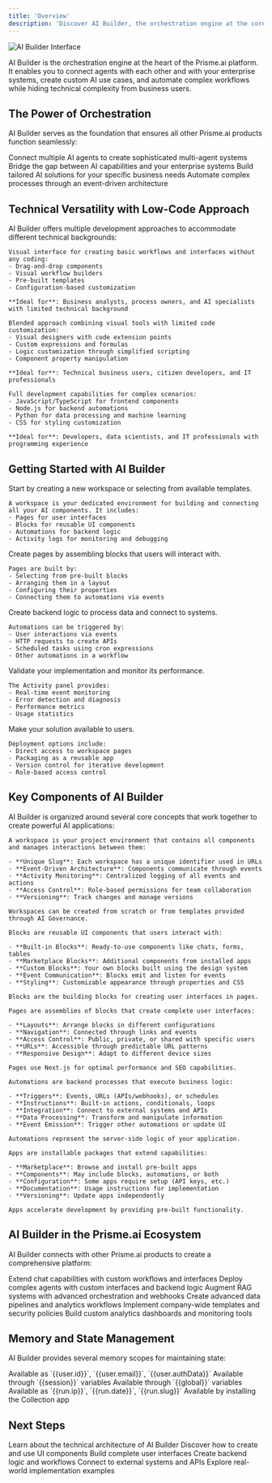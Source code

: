 ```yaml
---
title: 'Overview'
description: 'Discover AI Builder, the orchestration engine at the core of the Prisme.ai platform'
---
```


<Frame>
  <img src="/images/ai-builder-nav.png" alt="AI Builder Interface" />
</Frame>

AI Builder is the orchestration engine at the heart of the Prisme.ai platform. It enables you to connect agents with each other and with your enterprise systems, create custom AI use cases, and automate complex workflows while hiding technical complexity from business users.

## The Power of Orchestration

AI Builder serves as the foundation that ensures all other Prisme.ai products function seamlessly:

<CardGroup cols={2}>
  <Card title="Agent Orchestration" icon="robot">
    Connect multiple AI agents to create sophisticated multi-agent systems
  </Card>
  <Card title="System Integration" icon="network-wired">
    Bridge the gap between AI capabilities and your enterprise systems
  </Card>
  <Card title="Custom Use Cases" icon="wand-magic-sparkles">
    Build tailored AI solutions for your specific business needs
  </Card>
  <Card title="Workflow Automation" icon="gears">
    Automate complex processes through an event-driven architecture
  </Card>
</CardGroup>

## Technical Versatility with Low-Code Approach

AI Builder offers multiple development approaches to accommodate different technical backgrounds:

<Tabs>
  <Tab title="No-Code">

    Visual interface for creating basic workflows and interfaces without any coding:
    - Drag-and-drop components
    - Visual workflow builders
    - Pre-built templates
    - Configuration-based customization
    
    **Ideal for**: Business analysts, process owners, and AI specialists with limited technical background
  </Tab>
  
  <Tab title="Low-Code">
    
    Blended approach combining visual tools with limited code customization:
    - Visual designers with code extension points
    - Custom expressions and formulas
    - Logic customization through simplified scripting
    - Component property manipulation
    
    **Ideal for**: Technical business users, citizen developers, and IT professionals
  </Tab>
  
  <Tab title="Code">
    
    Full development capabilities for complex scenarios:
    - JavaScript/TypeScript for frontend components
    - Node.js for backend automations
    - Python for data processing and machine learning
    - CSS for styling customization
    
    **Ideal for**: Developers, data scientists, and IT professionals with programming experience
  </Tab>
</Tabs>

## Getting Started with AI Builder

<Steps>
  <Step title="Create a Workspace">
    Start by creating a new workspace or selecting from available templates.
    
    A workspace is your dedicated environment for building and connecting all your AI components. It includes:
    - Pages for user interfaces
    - Blocks for reusable UI components
    - Automations for backend logic
    - Activity logs for monitoring and debugging
  </Step>
  
  <Step title="Design User Interfaces">
    Create pages by assembling blocks that users will interact with.
    
    Pages are built by:
    - Selecting from pre-built blocks
    - Arranging them in a layout
    - Configuring their properties
    - Connecting them to automations via events
  </Step>
  
  <Step title="Build Automations">
    Create backend logic to process data and connect to systems.
    
    Automations can be triggered by:
    - User interactions via events
    - HTTP requests to create APIs
    - Scheduled tasks using cron expressions
    - Other automations in a workflow
  </Step>
  
  <Step title="Test and Monitor">
    Validate your implementation and monitor its performance.
    
    The Activity panel provides:
    - Real-time event monitoring
    - Error detection and diagnosis
    - Performance metrics
    - Usage statistics
  </Step>
  
  <Step title="Deploy and Share">
    Make your solution available to users.
    
    Deployment options include:
    - Direct access to workspace pages
    - Packaging as a reusable app
    - Version control for iterative development
    - Role-based access control
  </Step>
</Steps>

## Key Components of AI Builder

AI Builder is organized around several core concepts that work together to create powerful AI applications:

<AccordionGroup>
  <Accordion title="Workspaces">
    
    A workspace is your project environment that contains all components and manages interactions between them:
    
    - **Unique Slug**: Each workspace has a unique identifier used in URLs
    - **Event-Driven Architecture**: Components communicate through events
    - **Activity Monitoring**: Centralized logging of all events and actions
    - **Access Control**: Role-based permissions for team collaboration
    - **Versioning**: Track changes and manage versions
    
    Workspaces can be created from scratch or from templates provided through AI Governance.
  </Accordion>
  
  <Accordion title="Blocks">
    
    Blocks are reusable UI components that users interact with:
    
    - **Built-in Blocks**: Ready-to-use components like chats, forms, tables
    - **Marketplace Blocks**: Additional components from installed apps
    - **Custom Blocks**: Your own blocks built using the design system
    - **Event Communication**: Blocks emit and listen for events
    - **Styling**: Customizable appearance through properties and CSS
    
    Blocks are the building blocks for creating user interfaces in pages.
  </Accordion>
  
  <Accordion title="Pages">
    
    Pages are assemblies of blocks that create complete user interfaces:
    
    - **Layouts**: Arrange blocks in different configurations
    - **Navigation**: Connected through links and events
    - **Access Control**: Public, private, or shared with specific users
    - **URLs**: Accessible through predictable URL patterns
    - **Responsive Design**: Adapt to different device sizes
    
    Pages use Next.js for optimal performance and SEO capabilities.
  </Accordion>
  
  <Accordion title="Automations">
    
    Automations are backend processes that execute business logic:
    
    - **Triggers**: Events, URLs (APIs/webhooks), or schedules
    - **Instructions**: Built-in actions, conditionals, loops
    - **Integration**: Connect to external systems and APIs
    - **Data Processing**: Transform and manipulate information
    - **Event Emission**: Trigger other automations or update UI
    
    Automations represent the server-side logic of your application.
  </Accordion>
  
  <Accordion title="Apps">
    
    Apps are installable packages that extend capabilities:
    
    - **Marketplace**: Browse and install pre-built apps
    - **Components**: May include blocks, automations, or both
    - **Configuration**: Some apps require setup (API keys, etc.)
    - **Documentation**: Usage instructions for implementation
    - **Versioning**: Update apps independently
    
    Apps accelerate development by providing pre-built functionality.
  </Accordion>
</AccordionGroup>

## AI Builder in the Prisme.ai Ecosystem

AI Builder connects with other Prisme.ai products to create a comprehensive platform:

<CardGroup cols={3}>
  <Card title="AI SecureChat" icon="comment-dots">
    Extend chat capabilities with custom workflows and interfaces
  </Card>
  <Card title="AI Store" icon="store">
    Deploy complex agents with custom interfaces and backend logic
  </Card>
  <Card title="AI Knowledge" icon="database">
    Augment RAG systems with advanced orchestration and webhooks
  </Card>
  <Card title="AI Collection" icon="table">
    Create advanced data pipelines and analytics workflows
  </Card>
  <Card title="AI Governance" icon="shield-halved">
    Implement company-wide templates and security policies
  </Card>
  <Card title="AI Insights" icon="chart-line">
    Build custom analytics dashboards and monitoring tools
  </Card>
</CardGroup>

## Memory and State Management

AI Builder provides several memory scopes for maintaining state:

<Properties>
  <Property name="User Memory" value="Persistent data tied to the authenticated user">
    Available as `{{user.id}}`, `{{user.email}}`, `{{user.authData}}`
  </Property>
  <Property name="Session Memory" value="Data preserved during the current user session">
    Available through `{{session}}` variables
  </Property>
  <Property name="Global Memory" value="Workspace-level variables accessible across all users">
    Available through `{{global}}` variables
  </Property>
  <Property name="Run Memory" value="Execution context for the current automation">
    Available as `{{run.ip}}`, `{{run.date}}`, `{{run.slug}}`
  </Property>
  <Property name="Extended Storage" value="For larger datasets and complex querying">
    Available by installing the Collection app
  </Property>
</Properties>

## Next Steps

<CardGroup cols={2}>
  <Card
    title="Framework Architecture"
    icon="diagram-project"
    href="/products/ai-builder/framework-architecture"
  >
    Learn about the technical architecture of AI Builder
  </Card>
  <Card
    title="Blocks"
    icon="puzzle-piece"
    href="/products/ai-builder/blocks"
  >
    Discover how to create and use UI components
  </Card>
  <Card
    title="Pages"
    icon="file-code"
    href="/products/ai-builder/pages"
  >
    Build complete user interfaces
  </Card>
  <Card
    title="Automations"
    icon="gears"
    href="/products/ai-builder/automations"
  >
    Create backend logic and workflows
  </Card>
  <Card
    title="Integrations"
    icon="plug"
    href="/products/ai-builder/integrations"
  >
    Connect to external systems and APIs
  </Card>
  <Card
    title="Use Cases"
    icon="lightbulb"
    href="/products/ai-builder/use-cases"
  >
    Explore real-world implementation examples
  </Card>
</CardGroup>